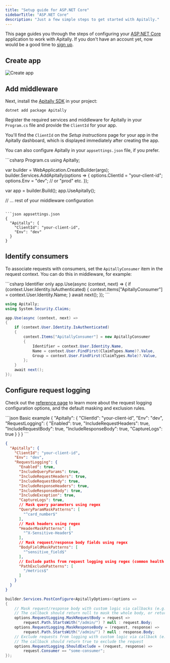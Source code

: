 ```yaml
---
title: "Setup guide for ASP.NET Core"
sidebarTitle: "ASP.NET Core"
description: "Just a few simple steps to get started with Apitally."
---
```



This page guides you through the steps of configuring your [ASP.NET Core](https://dotnet.microsoft.com/en-us/apps/aspnet) application to work with Apitally. If you don't have an account yet, now would be a good time to [sign up](https://app.apitally.io/?signup).

<SetupGuideStartSnippet framework="ASP.NET Core" />

## Create app

<CreateAppSnippet1 framework="ASP.NET Core" />

<img src="https://assets.apitally.io/docs/2025-07-08/create-app.webp" alt="Create app" className="rounded-xl" />

<CreateAppSnippet2 />

## Add middleware

Next, install the [Apitally SDK](https://www.nuget.org/packages/Apitally) in your project:

```shell
dotnet add package Apitally
```

Register the required services and middleware for Apitally in your `Program.cs` file and provide the `ClientId` for your app.

You'll find the `ClientId` on the _Setup instructions_ page for your app in the Apitally dashboard, which is displayed immediately after creating the app.

You can also configure Apitally in your `appsettings.json` file, if you prefer.

<CodeGroup>
```csharp Program.cs
using Apitally;

var builder = WebApplication.CreateBuilder(args);
builder.Services.AddApitally(options =>
{
    options.ClientId = "your-client-id";
    options.Env = "dev"; // or "prod" etc.
});

var app = builder.Build();
app.UseApitally();

// ... rest of your middleware configuration
```

```json appsettings.json
{
  "Apitally": {
    "ClientId": "your-client-id",
    "Env": "dev"
  }
}
```
</CodeGroup>

<Snippet file="middleware-first-note.mdx" />

<Snippet file="add-middleware-check.mdx" />

## Identify consumers

<Snippet file="identify-consumers.mdx" />

To associate requests with consumers, set the `ApitallyConsumer` item in the request context. You can do this in middleware, for example:

<CodeGroup>
```csharp Identifier only
app.Use(async (context, next) =>
{
    if (context.User.Identity.IsAuthenticated)
    {
        context.Items["ApitallyConsumer"] = context.User.Identity.Name;
    }
    await next();
});
```

```csharp With name and group
using Apitally;
using System.Security.Claims;

app.Use(async (context, next) =>
{
    if (context.User.Identity.IsAuthenticated)
    {
        context.Items["ApitallyConsumer"] = new ApitallyConsumer
        {
            Identifier = context.User.Identity.Name,
            Name = context.User.FindFirst(ClaimTypes.Name)?.Value,
            Group = context.User.FindFirst(ClaimTypes.Role)?.Value,
        };
    }
    await next();
});
```
</CodeGroup>

<Snippet file="identify-consumers-check.mdx" />

## Configure request logging

<RequestLoggingConfigSnippet language="csharp" />

Check out the <a href="/reference/dotnet#request-logging-options">reference page</a> to learn more about the request logging configuration options, and the default masking and exclusion rules.

<CodeGroup>
```json Basic example
{
  "Apitally": {
    "ClientId": "your-client-id",
    "Env": "dev",
    "RequestLogging": {
      "Enabled": true,
      "IncludeRequestHeaders": true,
      "IncludeRequestBody": true,
      "IncludeResponseBody": true,
      "CaptureLogs": true
    }
  }
}
```

```json Advanced example
{
  "Apitally": {
    "ClientId": "your-client-id",
    "Env": "dev",
    "RequestLogging": {
      "Enabled": true,
      "IncludeQueryParams": true,
      "IncludeRequestHeaders": true,
      "IncludeRequestBody": true,
      "IncludeResponseHeaders": true,
      "IncludeResponseBody": true,
      "IncludeException": true,
      "CaptureLogs": true,
      // Mask query parameters using regex
      "QueryParamMaskPatterns": [
        "^card_number$"
      ],
      // Mask headers using regex
      "HeaderMaskPatterns": [
        "^X-Sensitive-Header$"
      ],
      // Mask request/response body fields using regex
      "BodyFieldMaskPatterns": [
        "^sensitive_field$"
      ],
      // Exclude paths from request logging using regex (common health check paths are excluded by default)
      "PathExcludePatterns": [
        "/metrics$"
      ]
    }
  }
}
```

```csharp Callbacks example
builder.Services.PostConfigure<ApitallyOptions>(options =>
{
    // Mask request/response body with custom logic via callbacks (e.g. for admin endpoints)
    // The callback should return null to mask the whole body, or return the (modified) raw body
    options.RequestLogging.MaskRequestBody = request =>
        request.Path.StartsWith("/admin/") ? null : request.Body;
    options.RequestLogging.MaskResponseBody = (request, response) =>
        request.Path.StartsWith("/admin/") ? null : response.Body;
    // Exclude requests from logging with custom logic via callback (e.g. exclude requests from a specific consumer)
    // The callback should return true to exclude the request
    options.RequestLogging.ShouldExclude = (request, response) =>
        request.Consumer == "some-consumer";
});
```
</CodeGroup>

<Snippet file="configure-request-logging-check.mdx" />
